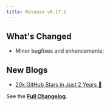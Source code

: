 ```yaml
---
title: Release v0.17.1
---
```


## What's Changed

- Minor bugfixes and enhancements;

## New Blogs

- [20k GitHub Stars in Just 2 Years 🤩](/blog/20k-github-stars-in-2-years)

See the **[Full Changelog](https://github.com/usememos/memos/releases/tag/v0.17.1)**.

